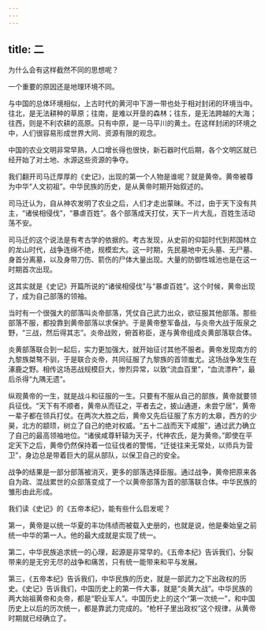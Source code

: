 ```yaml
---
---
---
```

title: 二
---



为什么会有这样截然不同的思想呢？

一个重要的原因还是地理环境不同。

与中国的总体环境相似，上古时代的黄河中下游一带也处于相对封闭的环境当中。往北，是无法耕种的草原；往南，是难以开垦的森林；往东，是无法跨越的大海；往西，则是不利农耕的高原。只有中原，是一马平川的黄土。在这样封闭的环境之中，人们很容易形成世界大同、资源有限的观念。

中国的农业文明非常早熟，人口增长得也很快，新石器时代后期，各个文明区就已经开始了对土地、水源这些资源的争夺。

我们翻开司马迁厚厚的《史记》，出现的第一个人物是谁呢？就是黄帝。黄帝被尊为中华“人文初祖”。中华民族的历史，是从黄帝时期开始叙述的。

司马迁认为，自从神农发明了农业之后，人们才走出蒙昧。不过，由于天下没有共主，“诸侯相侵伐”，“暴虐百姓”。各个部落成天打仗，天下一片大乱，百姓生活动荡不安。

司马迁的这个说法是有考古学的依据的。考古发现，从史前的仰韶时代到邦国林立的龙山时代，战争连绵不绝，规模宏大。这一时期，先民墓地中无头墓、无尸墓、身首分离墓，以及身带刀伤、箭伤的尸体大量出现。大量的防御性城池也是在这一时期首次出现。

这其实就是《史记》开篇所说的“诸侯相侵伐”与“暴虐百姓”。这个时候，黄帝出现了，成为自己部落的领袖。

当时有一个很强大的部落叫炎帝部落，凭仗自己武力出众，欲征服其他部落。那些部落不服，都投靠到黄帝部落以求保护。于是黄帝整军备战，与炎帝大战于阪泉之野，“三战，然后得其志”。炎帝战败，俯首称臣，遂与黄帝组成炎黄部落联合体。

炎黄部落联合到一起后，实力更加强大，就开始征讨其他不服者。黄帝发现南方的九黎族桀骜不驯，于是联合炎帝，共同征服了九黎族的首领蚩尤。这场战争发生在涿鹿之野。相传这场恶战规模巨大，惨烈异常，以致“流血百里”，“血流漂杵”，最后杀得“九隅无遗”。

纵观黄帝的一生，就是战斗和征服的一生。只要有不服从自己的部族，黄帝就要领兵征伐。“天下有不顺者，黄帝从而征之，平者去之，披山通道，未尝宁居”，黄帝一辈子都在领兵打仗。在两次大胜之后，黄帝又先后征服了东方的太皋，西方的少昊，北方的颛顼，树立了自己的绝对权威。“五十二战而天下咸服”，通过武力确立了自己的最高领袖地位。“诸侯咸尊轩辕为天子，代神农氏，是为黄帝。”即使在平定天下之后，黄帝仍然保持着一位征伐者的警惕，“迁徙往来无常处，以师兵为营卫”，身边总是带着巨大的扈从部队，以保卫自己的安全。

战争的结果是一部分部落被消灭，更多的部落选择臣服。通过战争，黄帝把原来各自为政、混战累世的众部落变成了一个以黄帝部落为首的部落联合体。中华民族的雏形由此形成。

我们读《史记》的《五帝本纪》，能有些什么启发呢？

第一，黄帝是以统一华夏的丰功伟绩而被载入史册的，也就是说，他是秦始皇之前统一中华的第一人。他的最大成就是实现了统一。

第二，中华民族追求统一的心理，起源是非常早的。《五帝本纪》告诉我们，分裂带来的是无穷无尽的战争和痛苦，只有统一能带来和平与发展。

第三，《五帝本纪》告诉我们，中华民族的历史，就是一部武力之下出政权的历史。《史记》告诉我们，中国历史上的第一件大事，就是“炎黄大战”。中华民族的两大始祖黄帝和炎帝，都是“职业军人”。中国历史上的这个“第一次统一”，和中国历史上以后的历次统一，都是靠武力完成的。“枪杆子里出政权”这个规律，从黄帝时期就已经确立了。
